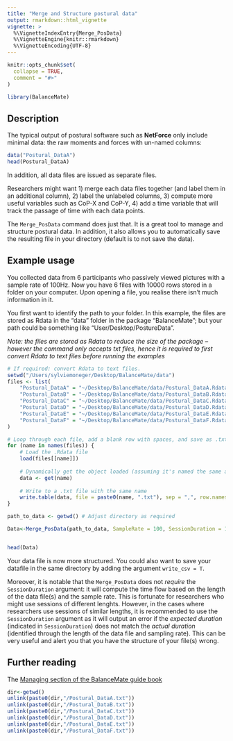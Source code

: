 ```yaml
---
title: "Merge and Structure postural data"
output: rmarkdown::html_vignette
vignette: >
  %\VignetteIndexEntry{Merge_PosData}
  %\VignetteEngine{knitr::rmarkdown}
  %\VignetteEncoding{UTF-8}
---
```


```r
knitr::opts_chunk$set(
  collapse = TRUE,
  comment = "#>"
)
```

```r
library(BalanceMate)
```

## Description

The typical output of postural software such as **NetForce** only include minimal data: the raw moments and forces with un-named columns:

```r
data("Postural_DataA")
head(Postural_DataA)
```

In addition, all data files are issued as separate files.

Researchers might want 1) merge each data files together (and label them in an additional column), 2) label the unlabeled columns, 3) compute more useful variables such as CoP-X and CoP-Y, 4) add a time variable that will track the passage of time with each data points.

The `Merge_PosData` command does just that. It is a great tool to manage and structure postural data. In addition, it also allows you to automatically save the resulting file in your directory (default is to not save the data).

## Example usage

You collected data from 6 participants who passively viewed pictures with a sample rate of 100Hz. Now you have 6 files with 10000 rows stored in a folder on your computer. Upon opening a file, you realise there isn't much information in it.

You first want to identify the path to your folder. In this example, the files are stored as Rdata in the "data" folder in the package "BalanceMate"; but your path could be something like "User/Desktop/PostureData".

*Note: the files are stored as Rdata to reduce the size of the package -- however the command only accepts txt files, hence it is required to first convert Rdata to text files before running the examples*

```r
# If required: convert Rdata to text files.
setwd("/Users/sylviemoneger/Desktop/BalanceMate/data")
files <- list(
    "Postural_DataA" = "~/Desktop/BalanceMate/data/Postural_DataA.Rdata",
    "Postural_DataB" = "~/Desktop/BalanceMate/data/Postural_DataB.Rdata",
    "Postural_DataC" = "~/Desktop/BalanceMate/data/Postural_DataC.Rdata",
    "Postural_DataD" = "~/Desktop/BalanceMate/data/Postural_DataD.Rdata",
    "Postural_DataE" = "~/Desktop/BalanceMate/data/Postural_DataE.Rdata",
    "Postural_DataF" = "~/Desktop/BalanceMate/data/Postural_DataF.Rdata"
)

# Loop through each file, add a blank row with spaces, and save as .txt
for (name in names(files)) {
    # Load the .Rdata file
    load(files[[name]])
    
    # Dynamically get the object loaded (assuming it's named the same as the file)
    data <- get(name)
    
    # Write to a .txt file with the same name
    write.table(data, file = paste0(name, ".txt"), sep = ",", row.names = FALSE, col.names = FALSE, quote = FALSE)
}

path_to_data <- getwd() # Adjust directory as required

Data<-Merge_PosData(path_to_data, SampleRate = 100, SessionDuration = 100) # Adjust directory as required


head(Data)
```

Your data file is now more structured. You could also want to save your datafile in the same directory by adding the argument `write_csv = T`.

Moreover, it is notable that the `Merge_PosData` does not *require* the `SessionDuration` argument: it will compute the time flow based on the length of the data file(s) and the sample rate. This is fortunate for researchers who might use sessions of different lenghts. However, in the cases where researchers use sessions of similar lengths, it is recommended to use the `SessionDuration` argument as it will output an error if the *expected duration* (indicated in `SessionDuration`) does not match the *actual duration* (identified through the length of the data file and sampling rate). This can be very useful and alert you that you have the structure of your file(s) wrong.

## Further reading

The [Managing section of the BalanceMate guide book](https://jeanmoneger.com/book/managing-1)


```r
dir<-getwd()
unlink(paste0(dir,"/Postural_DataA.txt"))
unlink(paste0(dir,"/Postural_DataB.txt"))
unlink(paste0(dir,"/Postural_DataC.txt"))
unlink(paste0(dir,"/Postural_DataD.txt"))
unlink(paste0(dir,"/Postural_DataE.txt"))
unlink(paste0(dir,"/Postural_DataF.txt"))

```

